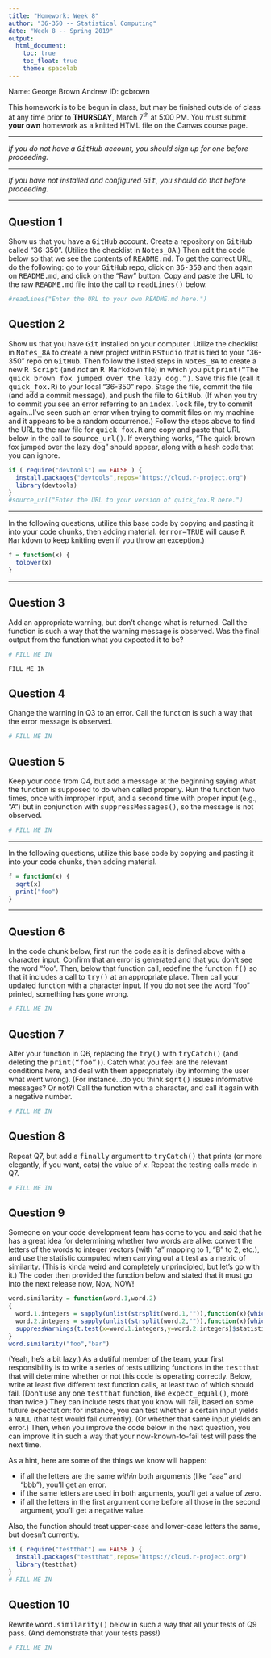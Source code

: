 ```yaml
---
title: "Homework: Week 8"
author: "36-350 -- Statistical Computing"
date: "Week 8 -- Spring 2019"
output:
  html_document:
    toc: true
    toc_float: true
    theme: spacelab
---
```


Name: George Brown
Andrew ID: gcbrown

This homework is to be begun in class, but may be finished outside of class at any time prior to **THURSDAY**, March 7<sup>th</sup> at 5:00 PM. You must submit **your own** homework as a knitted HTML file on the Canvas course page.

---

*If you do not have a <tt>GitHub</tt> account, you should sign up for one before proceeding.*

---

*If you have not installed and configured <tt>Git</tt>, you should do that before proceeding.*

---

## Question 1

Show us that you have a <tt>GitHub</tt> account. Create a repository on <tt>GitHub</tt> called "36-350". (Utilize the checklist in <tt>Notes_8A</tt>.) Then edit the code below so that we see the contents of <tt>README.md</tt>. To get the correct URL, do the following: go to your <tt>GitHub</tt> repo, click on <tt>36-350</tt> and then again on <tt>README.md</tt>, and click on the "Raw" button. Copy and paste the URL to the raw <tt>README.md</tt> file into the call to <tt>readLines()</tt> below.
```r
#readLines("Enter the URL to your own README.md here.")
```

## Question 2

Show us that you have <tt>Git</tt> installed on your computer. Utilize the checklist in <tt>Notes_8A</tt> to create a new project within <tt>RStudio</tt> that is tied to your "36-350" repo on <tt>GitHub</tt>. Then follow the listed steps in <tt>Notes_8A</tt> to create a new <tt>R Script</tt> (and *not* an <tt>R Markdown</tt> file) in which you put <tt>print("The quick brown fox jumped over the lazy dog.")</tt>. Save this file (call it <tt>quick_fox.R</tt>) to your local "36-350" repo. Stage the file, commit the file (and add a commit message), and push the file to <tt>GitHub</tt>. (If when you try to commit you see an error referring to an <tt>index.lock</tt> file, try to commit again...I've seen such an error when trying to commit files on my machine and it appears to be a random occurrence.) Follow the steps above to find the URL to the raw file for <tt>quick_fox.R</tt> and copy and paste that URL below in the call to <tt>source_url()</tt>. If everything works, "The quick brown fox jumped over the lazy dog" should appear, along with a hash code that you can ignore.
```r
if ( require("devtools") == FALSE ) {
  install.packages("devtools",repos="https://cloud.r-project.org")
  library(devtools)
}
#source_url("Enter the URL to your version of quick_fox.R here.")
```

---

In the following questions, utilize this base code by copying and pasting it into your code chunks, then adding material. (<tt>error=TRUE</tt> will cause <tt>R Markdown</tt> to keep knitting even if you throw an exception.)
```r
f = function(x) { 
  tolower(x) 
}
```

---

## Question 3

Add an appropriate warning, but don't change what is returned. Call the function is such a way that the warning message is observed. Was the final output from the function what you expected it to be?
```r
# FILL ME IN
```
```
FILL ME IN
```

## Question 4

Change the warning in Q3 to an error. Call the function is such a way that the error message is observed.
```r
# FILL ME IN
```

## Question 5

Keep your code from Q4, but add a message at the beginning saying what the function is supposed to do when called properly. Run the function two times, once with improper input, and a second time with proper input (e.g., "A") but in conjunction with <tt>suppressMessages()</tt>, so the message is not observed.
```r
# FILL ME IN
```

---

In the following questions, utilize this base code by copying and pasting it into your code chunks, then adding material.
```r
f = function(x) { 
  sqrt(x)
  print("foo")
}
```

---

## Question 6

In the code chunk below, first run the code as it is defined above with a character input. Confirm that an error is generated and that you don't see the word "foo". Then, below that function call, redefine the function <tt>f()</tt> so that it includes a call to <tt>try()</tt> at an appropriate place. Then call your updated function with a character input. If you do not see the word "foo" printed, something has gone wrong.
```r
# FILL ME IN
```

## Question 7

Alter your function in Q6, replacing the <tt>try()</tt> with <tt>tryCatch()</tt> (and deleting the <tt>print("foo")</tt>). Catch what you feel are the relevant conditions here, and deal with them appropriately (by informing the user what went wrong). (For instance...do you think <tt>sqrt()</tt> issues informative messages? Or not?) Call the function with a character, and call it again with a negative number.
```r
# FILL ME IN
```

## Question 8

Repeat Q7, but add a <tt>finally</tt> argument to <tt>tryCatch()</tt> that prints (or more elegantly, if you want, cats) the value of $x$. Repeat the testing calls made in Q7.

```r
# FILL ME IN
```

## Question 9

Someone on your code development team has come to you and said that he has a great idea for determining whether two words are alike: convert the letters of the words to integer vectors (with "a" mapping to 1, "B" to 2, etc.), and use the statistic computed when carrying out a t test as a metric of similarity. (This is kinda weird and completely unprincipled, but let's go with it.) The coder then provided the function below and stated that it must go into the next release now, Now, NOW!
```r
word.similarity = function(word.1,word.2)
{
  word.1.integers = sapply(unlist(strsplit(word.1,"")),function(x){which(letters==x)})
  word.2.integers = sapply(unlist(strsplit(word.2,"")),function(x){which(letters==x)})
  suppressWarnings(t.test(x=word.1.integers,y=word.2.integers)$statistic[[1]])
}
word.similarity("foo","bar")
```
(Yeah, he's a bit lazy.) As a dutiful member of the team, your first responsibility is to write a series of tests utilizing functions in the <tt>testthat</tt> that will determine whether or not this code is operating correctly. Below, write at least five different test function calls, at least two of which should fail. (Don't use any one <tt>testthat</tt> function, like <tt>expect_equal()</tt>, more than twice.) They can include tests that you know will fail, based on some future expectation: for instance, you can test whether a certain input yields a <tt>NULL</tt> (that test would fail currently). (Or whether that same input yields an error.) Then, when you improve the code below in the next question, you can improve it in such a way that your now-known-to-fail test will pass the next time.

As a hint, here are some of the things we know will happen:

- if all the letters are the same *within* both arguments (like "aaa" and "bbb"), you'll get an error.
- if the same letters are used in both arguments, you'll get a value of zero.
- if all the letters in the first argument come before all those in the second argument, you'll get a negative value.

Also, the function should treat upper-case and lower-case letters the same, but doesn't currently.

```r
if ( require("testthat") == FALSE ) {
  install.packages("testthat",repos="https://cloud.r-project.org")
  library(testthat)
}
# FILL ME IN
```

## Question 10

Rewrite <tt>word.similarity()</tt> below in such a way that all your tests of Q9 pass. (And demonstrate that your tests pass!)
```r
# FILL ME IN
```